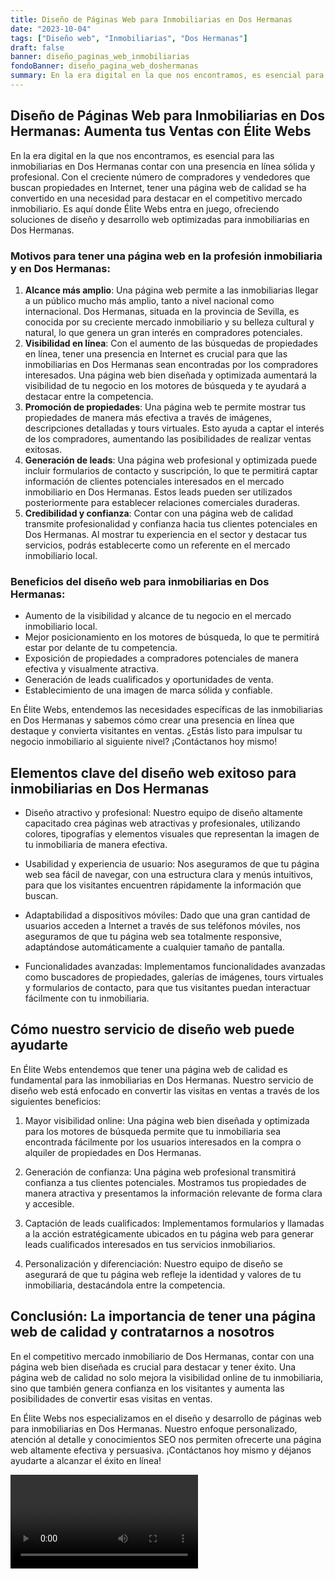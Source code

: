 ```yaml
---
title: Diseño de Páginas Web para Inmobiliarias en Dos Hermanas
date: "2023-10-04"
tags: ["Diseño web", "Inmobiliarias", "Dos Hermanas"]
draft: false
banner: diseño_paginas_web_inmobiliarias
fondoBanner: diseño_pagina_web_doshermanas
summary: En la era digital en la que nos encontramos, es esencial para las inmobiliarias en Dos Hermanas contar con una presencia en línea sólida y profesional. Con el creciente número de compradores y vendedores que buscan propiedades en Internet, tener una página web de calidad se ha convertido en una necesidad para destacar en el competitivo mercado inmobiliario. Es aquí donde Élite Webs entra en juego, ofreciendo soluciones de diseño y desarrollo web optimizadas para inmobiliarias en Dos Hermanas.
---
```



## Diseño de Páginas Web para Inmobiliarias en Dos Hermanas: Aumenta tus Ventas con Élite Webs

En la era digital en la que nos encontramos, es esencial para las inmobiliarias en Dos Hermanas contar con una presencia en línea sólida y profesional. Con el creciente número de compradores y vendedores que buscan propiedades en Internet, tener una página web de calidad se ha convertido en una necesidad para destacar en el competitivo mercado inmobiliario. Es aquí donde Élite Webs entra en juego, ofreciendo soluciones de diseño y desarrollo web optimizadas para inmobiliarias en Dos Hermanas.

### Motivos para tener una página web en la profesión inmobiliaria y en Dos Hermanas:

1. **Alcance más amplio**: Una página web permite a las inmobiliarias llegar a un público mucho más amplio, tanto a nivel nacional como internacional. Dos Hermanas, situada en la provincia de Sevilla, es conocida por su creciente mercado inmobiliario y su belleza cultural y natural, lo que genera un gran interés en compradores potenciales.
2. **Visibilidad en línea**: Con el aumento de las búsquedas de propiedades en línea, tener una presencia en Internet es crucial para que las inmobiliarias en Dos Hermanas sean encontradas por los compradores interesados. Una página web bien diseñada y optimizada aumentará la visibilidad de tu negocio en los motores de búsqueda y te ayudará a destacar entre la competencia.
3. **Promoción de propiedades**: Una página web te permite mostrar tus propiedades de manera más efectiva a través de imágenes, descripciones detalladas y tours virtuales. Esto ayuda a captar el interés de los compradores, aumentando las posibilidades de realizar ventas exitosas.
4. **Generación de leads**: Una página web profesional y optimizada puede incluir formularios de contacto y suscripción, lo que te permitirá captar información de clientes potenciales interesados en el mercado inmobiliario en Dos Hermanas. Estos leads pueden ser utilizados posteriormente para establecer relaciones comerciales duraderas.
5. **Credibilidad y confianza**: Contar con una página web de calidad transmite profesionalidad y confianza hacia tus clientes potenciales en Dos Hermanas. Al mostrar tu experiencia en el sector y destacar tus servicios, podrás establecerte como un referente en el mercado inmobiliario local.

### Beneficios del diseño web para inmobiliarias en Dos Hermanas:

- Aumento de la visibilidad y alcance de tu negocio en el mercado inmobiliario local.
- Mejor posicionamiento en los motores de búsqueda, lo que te permitirá estar por delante de tu competencia.
- Exposición de propiedades a compradores potenciales de manera efectiva y visualmente atractiva.
- Generación de leads cualificados y oportunidades de venta.
- Establecimiento de una imagen de marca sólida y confiable.

En Élite Webs, entendemos las necesidades específicas de las inmobiliarias en Dos Hermanas y sabemos cómo crear una presencia en línea que destaque y convierta visitantes en ventas. ¿Estás listo para impulsar tu negocio inmobiliario al siguiente nivel? ¡Contáctanos hoy mismo!

<GifSeo />

<Cta />

## Elementos clave del diseño web exitoso para inmobiliarias en Dos Hermanas

- Diseño atractivo y profesional: Nuestro equipo de diseño altamente capacitado crea páginas web atractivas y profesionales, utilizando colores, tipografías y elementos visuales que representan la imagen de tu inmobiliaria de manera efectiva.

- Usabilidad y experiencia de usuario: Nos aseguramos de que tu página web sea fácil de navegar, con una estructura clara y menús intuitivos, para que los visitantes encuentren rápidamente la información que buscan.

- Adaptabilidad a dispositivos móviles: Dado que una gran cantidad de usuarios acceden a Internet a través de sus teléfonos móviles, nos aseguramos de que tu página web sea totalmente responsive, adaptándose automáticamente a cualquier tamaño de pantalla.

- Funcionalidades avanzadas: Implementamos funcionalidades avanzadas como buscadores de propiedades, galerías de imágenes, tours virtuales y formularios de contacto, para que tus visitantes puedan interactuar fácilmente con tu inmobiliaria.

## Cómo nuestro servicio de diseño web puede ayudarte

En Élite Webs entendemos que tener una página web de calidad es fundamental para las inmobiliarias en Dos Hermanas. Nuestro servicio de diseño web está enfocado en convertir las visitas en ventas a través de los siguientes beneficios:

1. Mayor visibilidad online: Una página web bien diseñada y optimizada para los motores de búsqueda permite que tu inmobiliaria sea encontrada fácilmente por los usuarios interesados en la compra o alquiler de propiedades en Dos Hermanas.

2. Generación de confianza: Una página web profesional transmitirá confianza a tus clientes potenciales. Mostramos tus propiedades de manera atractiva y presentamos la información relevante de forma clara y accesible.

3. Captación de leads cualificados: Implementamos formularios y llamadas a la acción estratégicamente ubicados en tu página web para generar leads cualificados interesados en tus servicios inmobiliarios.

4. Personalización y diferenciación: Nuestro equipo de diseño se asegurará de que tu página web refleje la identidad y valores de tu inmobiliaria, destacándola entre la competencia.

## Conclusión: La importancia de tener una página web de calidad y contratarnos a nosotros

En el competitivo mercado inmobiliario de Dos Hermanas, contar con una página web bien diseñada es crucial para destacar y tener éxito. Una página web de calidad no solo mejora la visibilidad online de tu inmobiliaria, sino que también genera confianza en los visitantes y aumenta las posibilidades de convertir esas visitas en ventas.

En Élite Webs nos especializamos en el diseño y desarrollo de páginas web para inmobiliarias en Dos Hermanas. Nuestro enfoque personalizado, atención al detalle y conocimientos SEO nos permiten ofrecerte una página web altamente efectiva y persuasiva. ¡Contáctanos hoy mismo y déjanos ayudarte a alcanzar el éxito en línea!

<Video />

<CtaBot job="Inmobiliarias" city="Dos Hermanas" />

<Gmaps query="Dos Hermanas+españa+maps" />

